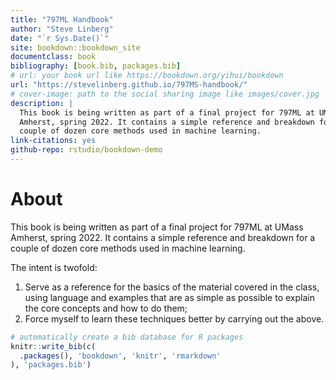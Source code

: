 ```yaml
--- 
title: "797ML Handbook"
author: "Steve Linberg"
date: "`r Sys.Date()`"
site: bookdown::bookdown_site
documentclass: book
bibliography: [book.bib, packages.bib]
# url: your book url like https://bookdown.org/yihui/bookdown
url: "https://stevelinberg.github.io/797MS-handbook/"
# cover-image: path to the social sharing image like images/cover.jpg
description: |
  This book is being written as part of a final project for 797ML at UMass
  Amherst, spring 2022. It contains a simple reference and breakdown for a
  couple of dozen core methods used in machine learning.
link-citations: yes
github-repo: rstudio/bookdown-demo
---
```


# About

This book is being written as part of a final project for 797ML at UMass
Amherst, spring 2022. It contains a simple reference and breakdown for a
couple of dozen core methods used in machine learning. 

The intent is twofold:

1. Serve as a reference for the basics of the material covered in the class, using language and examples that are as simple as possible to explain the core concepts and how to do them;
1. Force myself to learn these techniques better by carrying out the above.


```r
# automatically create a bib database for R packages
knitr::write_bib(c(
  .packages(), 'bookdown', 'knitr', 'rmarkdown'
), 'packages.bib')
```
